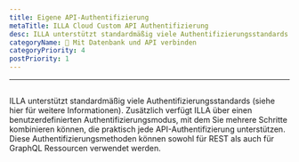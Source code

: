 ```yaml
---
title: Eigene API-Authentifizierung
metaTitle: ILLA Cloud Custom API Authentifizierung
desc: ILLA unterstützt standardmäßig viele Authentifizierungsstandards
categoryName: 📲 Mit Datenbank und API verbinden
categoryPriority: 4
postPriority: 1
---
```


* * *

## <Heading hidden>Benutzerdefinierte API-Authentifizierung</Heading>

ILLA unterstützt standardmäßig viele Authentifizierungsstandards (siehe hier für weitere Informationen). 
Zusätzlich verfügt ILLA über einen benutzerdefinierten Authentifizierungsmodus, mit dem Sie mehrere Schritte kombinieren können, die praktisch jede API-Authentifizierung unterstützen. 
Diese Authentifizierungsmethoden können sowohl für REST als auch für GraphQL Ressourcen verwendet werden.
